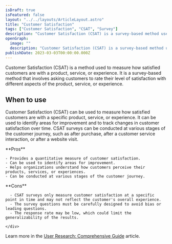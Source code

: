 ```yaml
---
isDraft: true
isFeatured: false
layout: "../../layouts/ArticleLayout.astro"
title: "Customer Satisfaction"
tags: ["Customer Satisfaction", "CSAT", "Survey"]
description: "Customer Satisfaction (CSAT) is a survey-based method used to measure how satisfied customers are with a specific product, service, or experience. This quantitative method helps organizations identify areas for improvement and understand how customers perceive their products, services, or experiences. CSAT surveys can be conducted at various stages of the customer journey."
openGraph:
  image: ""
  description: "Customer Satisfaction (CSAT) is a survey-based method used to measure how satisfied customers are with a specific product, service, or experience. CSAT surveys can be conducted at various stages of the customer journey and provide a quantitative measure of customer satisfaction. This method helps organizations identify areas for improvement and understand how customers perceive their products, services, or experiences."
publishDate: 2023-03-03T00:00:00.000Z
---
```


Customer Satisfaction (CSAT) is a method used to measure how satisfied customers are with a product, service, or experience. It is a survey-based method that involves asking customers to rate their level of satisfaction with different aspects of the product, service, or experience.

## When to use

Customer Satisfaction (CSAT) can be used to measure how satisfied customers are with a specific product, service, or experience. It can be used to identify areas for improvement and to track changes in customer satisfaction over time. CSAT surveys can be conducted at various stages of the customer journey, such as after purchase, after a customer service interaction, or after a website visit.

<div class="mt-8 mb-8 grid grid-cols-2 divide-x overflow-hidden rounded-md border">
  <div class="py-6 px-10 space-y-4">
    **Pros**

    - Provides a quantitative measure of customer satisfaction.
    - Can be used to identify areas for improvement.
    - Helps organizations understand how customers perceive their products, services, or experiences.
    - Can be conducted at various stages of the customer journey.

  </div>
  <div class="py-6 px-10 space-y-4">
    **Cons**

      - CSAT surveys only measure customer satisfaction at a specific point in time and may not reflect the customer's overall experience.
      - The survey questions must be carefully designed to avoid bias or leading questions.
      - The response rate may be low, which could limit the generalizability of the results.

    </div>

</div>

Learn more in the [User Research: Comprehensive Guide](/blog/user-research-comprehensive-guide/) article.
